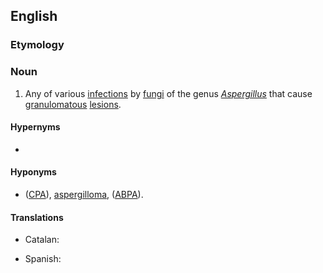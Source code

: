 ==English==

===Etymology===
{{m|mul|Aspergillus}} {{suffix|en||osis}}

===Noun===
{{wikipedia}}
{{en-noun|aspergilloses}}

# Any of various [[infection]]s by [[fungus|fungi]] of the genus ''[[Aspergillus]]'' that cause [[granulomatous]] [[lesion]]s.

====Hypernyms====
* {{l|en|mycosis}}

====Hyponyms====
* {{sense|infection by ''Aspergillus''}} {{vern|chronic pulmonary aspergillosis}} ([[CPA]]), [[aspergilloma]], {{vern|allergic bronchopulmonary aspergillosis}} ([[ABPA]]).

====Translations====
{{trans-top|infection by ''[[Aspergillus]]''}}
* Catalan: {{t+|ca|aspergil·losi|f}}
{{trans-mid}}
* Spanish: {{t+|es|aspergilosis|f}}
{{trans-bottom}}

{{topics|en|Fungal diseases}}